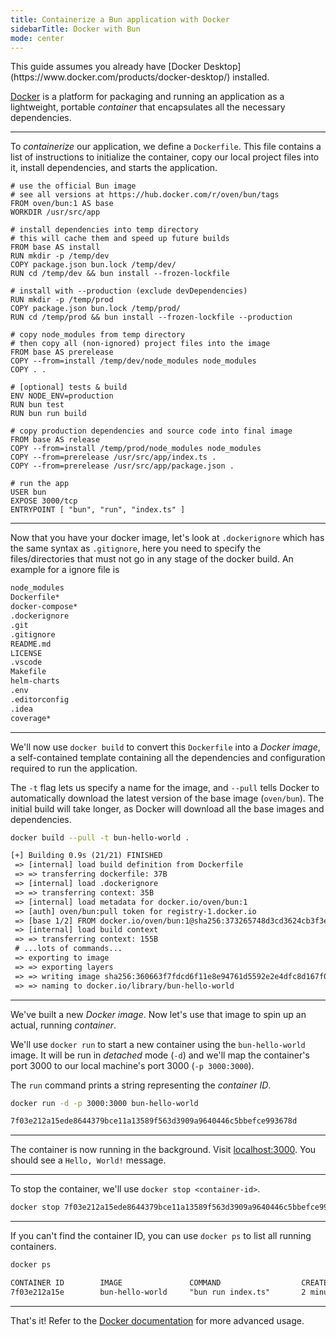 ---
title: Containerize a Bun application with Docker
sidebarTitle: Docker with Bun
mode: center
---

<Note>
  This guide assumes you already have [Docker Desktop](https://www.docker.com/products/docker-desktop/) installed.
</Note>

[Docker](https://www.docker.com) is a platform for packaging and running an application as a lightweight, portable _container_ that encapsulates all the necessary dependencies.

---

To _containerize_ our application, we define a `Dockerfile`. This file contains a list of instructions to initialize the container, copy our local project files into it, install dependencies, and starts the application.

```docker Dockerfile icon="docker"
# use the official Bun image
# see all versions at https://hub.docker.com/r/oven/bun/tags
FROM oven/bun:1 AS base
WORKDIR /usr/src/app

# install dependencies into temp directory
# this will cache them and speed up future builds
FROM base AS install
RUN mkdir -p /temp/dev
COPY package.json bun.lock /temp/dev/
RUN cd /temp/dev && bun install --frozen-lockfile

# install with --production (exclude devDependencies)
RUN mkdir -p /temp/prod
COPY package.json bun.lock /temp/prod/
RUN cd /temp/prod && bun install --frozen-lockfile --production

# copy node_modules from temp directory
# then copy all (non-ignored) project files into the image
FROM base AS prerelease
COPY --from=install /temp/dev/node_modules node_modules
COPY . .

# [optional] tests & build
ENV NODE_ENV=production
RUN bun test
RUN bun run build

# copy production dependencies and source code into final image
FROM base AS release
COPY --from=install /temp/prod/node_modules node_modules
COPY --from=prerelease /usr/src/app/index.ts .
COPY --from=prerelease /usr/src/app/package.json .

# run the app
USER bun
EXPOSE 3000/tcp
ENTRYPOINT [ "bun", "run", "index.ts" ]
```

---

Now that you have your docker image, let's look at `.dockerignore` which has the same syntax as `.gitignore`, here you need to specify the files/directories that must not go in any stage of the docker build. An example for a ignore file is

```txt .dockerignore icon="docker"
node_modules
Dockerfile*
docker-compose*
.dockerignore
.git
.gitignore
README.md
LICENSE
.vscode
Makefile
helm-charts
.env
.editorconfig
.idea
coverage*
```

---

We'll now use `docker build` to convert this `Dockerfile` into a _Docker image_, a self-contained template containing all the dependencies and configuration required to run the application.

The `-t` flag lets us specify a name for the image, and `--pull` tells Docker to automatically download the latest version of the base image (`oven/bun`). The initial build will take longer, as Docker will download all the base images and dependencies.

```bash terminal icon="terminal"
docker build --pull -t bun-hello-world .
```

```txt
[+] Building 0.9s (21/21) FINISHED
 => [internal] load build definition from Dockerfile                                                                                     0.0s
 => => transferring dockerfile: 37B                                                                                                      0.0s
 => [internal] load .dockerignore                                                                                                        0.0s
 => => transferring context: 35B                                                                                                         0.0s
 => [internal] load metadata for docker.io/oven/bun:1                                                                                    0.8s
 => [auth] oven/bun:pull token for registry-1.docker.io                                                                                  0.0s
 => [base 1/2] FROM docker.io/oven/bun:1@sha256:373265748d3cd3624cb3f3ee6004f45b1fc3edbd07a622aeeec17566d2756997                         0.0s
 => [internal] load build context                                                                                                        0.0s
 => => transferring context: 155B                                                                                                        0.0s
 # ...lots of commands...
 => exporting to image                                                                                                                   0.0s
 => => exporting layers                                                                                                                  0.0s
 => => writing image sha256:360663f7fdcd6f11e8e94761d5592e2e4dfc8d167f034f15cd5a863d5dc093c4                                             0.0s
 => => naming to docker.io/library/bun-hello-world                                                                                       0.0s
```

---

We've built a new _Docker image_. Now let's use that image to spin up an actual, running _container_.

We'll use `docker run` to start a new container using the `bun-hello-world` image. It will be run in _detached_ mode (`-d`) and we'll map the container's port 3000 to our local machine's port 3000 (`-p 3000:3000`).

The `run` command prints a string representing the _container ID_.

```sh terminal icon="terminal"
docker run -d -p 3000:3000 bun-hello-world
```

```txt
7f03e212a15ede8644379bce11a13589f563d3909a9640446c5bbefce993678d
```

---

The container is now running in the background. Visit [localhost:3000](http://localhost:3000). You should see a `Hello, World!` message.

---

To stop the container, we'll use `docker stop <container-id>`.

```sh terminal icon="terminal"
docker stop 7f03e212a15ede8644379bce11a13589f563d3909a9640446c5bbefce993678d
```

---

If you can't find the container ID, you can use `docker ps` to list all running containers.

```sh terminal icon="terminal"
docker ps
```

```txt
CONTAINER ID        IMAGE               COMMAND                  CREATED             STATUS              PORTS                    NAMES
7f03e212a15e        bun-hello-world     "bun run index.ts"       2 minutes ago       Up 2 minutes        0.0.0.0:3000->3000/tcp   flamboyant_cerf
```

---

That's it! Refer to the [Docker documentation](https://docs.docker.com/) for more advanced usage.
